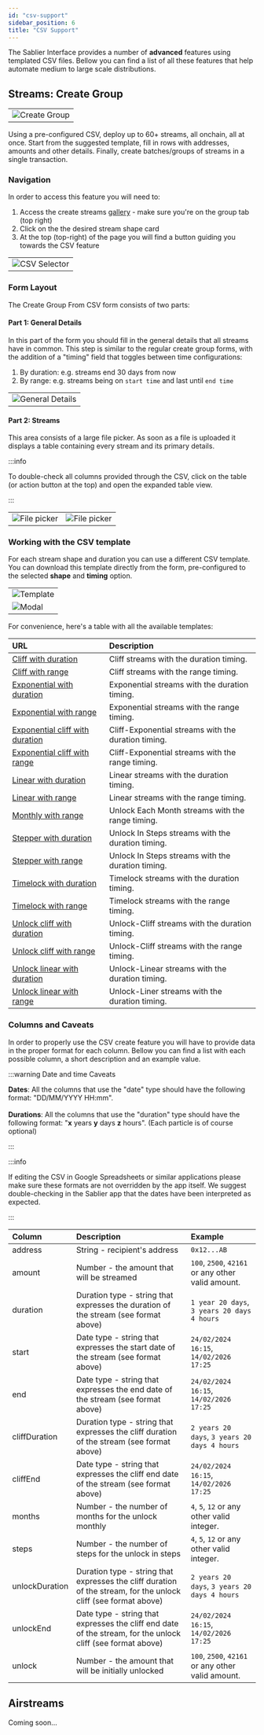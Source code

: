 ```yaml
---
id: "csv-support"
sidebar_position: 6
title: "CSV Support"
---
```


The Sablier Interface provides a number of **advanced** features using templated CSV files. Bellow you can find a list
of all these features that help automate medium to large scale distributions.

## Streams: Create Group

|                                                         |
| ------------------------------------------------------- |
| ![Create Group](/screenshots/create-group-from-csv.png) |

Using a pre-configured CSV, deploy up to 60+ streams, all onchain, all at once. Start from the suggested template, fill
in rows with addresses, amounts and other details. Finally, create batches/groups of streams in a single transaction.

### Navigation

In order to access this feature you will need to:

1. Access the create streams [gallery](https://app.sablier.com/gallery/group/) - make sure you're on the group tab (top
   right)
2. Click on the the desired stream shape card
3. At the top (top-right) of the page you will find a button guiding you towards the CSV feature

|                                                             |
| ----------------------------------------------------------- |
| ![CSV Selector](/screenshots/create-group-csv-selector.png) |

### Form Layout

The Create Group From CSV form consists of two parts:

#### Part 1: General Details

In this part of the form you should fill in the general details that all streams have in common. This step is similar to
the regular create group forms, with the addition of a "timing" field that toggles between time configurations:

1. By duration: e.g. streams end 30 days from now
2. By range: e.g. streams being on `start time` and last until `end time`

|                                                                       |
| --------------------------------------------------------------------- |
| ![General Details](/screenshots/create-group-csv-general-details.png) |

#### Part 2: Streams

This area consists of a large file picker. As soon as a file is uploaded it displays a table containing every stream and
its primary details.

:::info

To double-check all columns provided through the CSV, click on the table (or action button at the top) and open the
expanded table view.

:::

|                                                              |                                                         |
| ------------------------------------------------------------ | ------------------------------------------------------- |
| ![File picker](/screenshots/create-group-csv-filepicker.png) | ![File picker](/screenshots/create-group-csv-table.png) |

### Working with the CSV template

For each stream shape and duration you can use a different CSV template. You can download this template directly from
the form, pre-configured to the selected **shape** and **timing** option.

|                                                         |
| ------------------------------------------------------- |
| ![Template](/screenshots/create-group-csv-template.png) |
| ![Modal](/screenshots/create-group-template-modal.png)  |

For convenience, here's a table with all the available templates:

| URL                                                                                                           | Description                                         |
| :------------------------------------------------------------------------------------------------------------ | :-------------------------------------------------- |
| [Cliff with duration](https://files.sablier.com/templates/cliff-duration-template.csv)                        | Cliff streams with the duration timing.             |
| [Cliff with range](https://files.sablier.com/templates/cliff-range-template.csv)                              | Cliff streams with the range timing.                |
| [Exponential with duration](https://files.sablier.com/templates/exponential-duration-template.csv)            | Exponential streams with the duration timing.       |
| [Exponential with range](https://files.sablier.com/templates/exponential-range-template.csv)                  | Exponential streams with the range timing.          |
| [Exponential cliff with duration](https://files.sablier.com/templates/exponentialCliff-duration-template.csv) | Cliff-Exponential streams with the duration timing. |
| [Exponential cliff with range](https://files.sablier.com/templates/exponentialCliff-range-template.csv)       | Cliff-Exponential streams with the range timing.    |
| [Linear with duration](https://files.sablier.com/templates/linear-duration-template.csv)                      | Linear streams with the duration timing.            |
| [Linear with range](https://files.sablier.com/templates/linear-range-template.csv)                            | Linear streams with the range timing.               |
| [Monthly with range](https://files.sablier.com/templates/monthly-range-template.csv)                          | Unlock Each Month streams with the range timing.    |
| [Stepper with duration](https://files.sablier.com/templates/stepper-duration-template.csv)                    | Unlock In Steps streams with the duration timing.   |
| [Stepper with range](https://files.sablier.com/templates/stepper-range-template.csv)                          | Unlock In Steps streams with the duration timing.   |
| [Timelock with duration](https://files.sablier.com/templates/timelock-duration-template.csv)                  | Timelock streams with the duration timing.          |
| [Timelock with range](https://files.sablier.com/templates/timelock-range-template.csv)                        | Timelock streams with the range timing.             |
| [Unlock cliff with duration](https://files.sablier.com/templates/unlockCliff-duration-template.csv)           | Unlock-Cliff streams with the duration timing.      |
| [Unlock cliff with range](https://files.sablier.com/templates/unlockCliff-range-template.csv)                 | Unlock-Cliff streams with the range timing.         |
| [Unlock linear with duration](https://files.sablier.com/templates/unlockLinear-duration-template.csv)         | Unlock-Linear streams with the duration timing.     |
| [Unlock linear with range](https://files.sablier.com/templates/unlockLinear-range-template.csv)               | Unlock-Liner streams with the duration timing.      |

### Columns and Caveats

In order to properly use the CSV create feature you will have to provide data in the proper format for each column.
Bellow you can find a list with each possible column, a short description and an example value.

:::warning Date and time Caveats

**Dates**: All the columns that use the "date" type should have the following format: "DD/MM/YYYY HH:mm".<br /><br/>
**Durations**: All the columns that use the "duration" type should have the following format: "**x** years **y** days
**z** hours". (Each particle is of course optional)

:::

:::info

If editing the CSV in Google Spreadsheets or similar applications please make sure these formats are not overridden by
the app itself. We suggest double-checking in the Sablier app that the dates have been interpreted as expected.

:::

| Column         | Description                                                                                                     | Example                                           |
| :------------- | :-------------------------------------------------------------------------------------------------------------- | :------------------------------------------------ |
| address        | String - recipient's address                                                                                    | `0x12...AB`                                       |
| amount         | Number - the amount that will be streamed                                                                       | `100`, `2500`, `42161` or any other valid amount. |
| duration       | Duration type - string that expresses the duration of the stream (see format above)                             | `1 year 20 days`, `3 years 20 days 4 hours`       |
| start          | Date type - string that expresses the start date of the stream (see format above)                               | `24/02/2024 16:15`, `14/02/2026 17:25`            |
| end            | Date type - string that expresses the end date of the stream (see format above)                                 | `24/02/2024 16:15`, `14/02/2026 17:25`            |
| cliffDuration  | Duration type - string that expresses the cliff duration of the stream (see format above)                       | `2 years 20 days`, `3 years 20 days 4 hours`      |
| cliffEnd       | Date type - string that expresses the cliff end date of the stream (see format above)                           | `24/02/2024 16:15`, `14/02/2026 17:25`            |
| months         | Number - the number of months for the unlock monthly                                                            | `4`, `5`, `12` or any other valid integer.        |
| steps          | Number - the number of steps for the unlock in steps                                                            | `4`, `5`, `12` or any other valid integer.        |
| unlockDuration | Duration type - string that expresses the cliff duration of the stream, for the unlock cliff (see format above) | `2 years 20 days`, `3 years 20 days 4 hours`      |
| unlockEnd      | Date type - string that expresses the cliff end date of the stream, for the unlock cliff (see format above)     | `24/02/2024 16:15`, `14/02/2026 17:25`            |
| unlock         | Number - the amount that will be initially unlocked                                                             | `100`, `2500`, `42161` or any other valid amount. |

## Airstreams

Coming soon...
